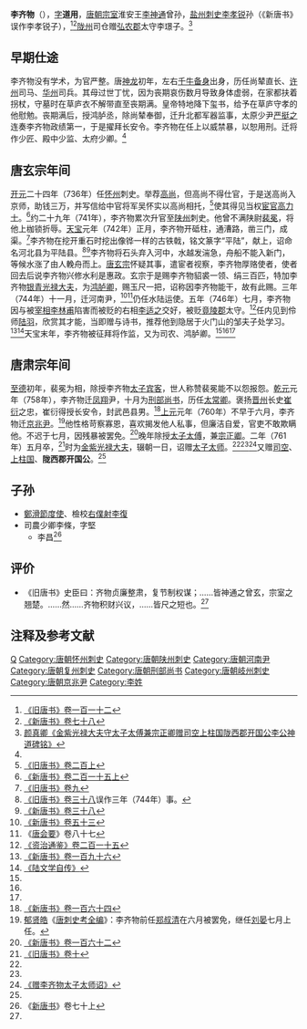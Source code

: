 {{Infobox Biography
| subject_name   = 李齊物
| image_name     = 
| image_size     = 
| image_caption  =
| date_of_birth  = 7世纪
| place_of_birth = [[唐朝|唐朝]]
| date_of_death  = 761年7月5日
| place_of_death = [[唐朝|唐朝]]
| occupation     = [[唐朝|唐朝]]官員
}}

'''李齐物'''（{{bd|7世纪||761年|7月5日|catIdx=L}}），[[表字|字]]'''道用'''，[[唐朝|唐朝]][[宗室|宗室]]淮安王[[李神通|李神通]]曾孙，[[盐州|盐州]][[刺史|刺史]][[李孝锐|李孝锐]]孙（《新唐书》误作李孝锐子），<ref name=BT112>[[:s:旧唐书/卷112|《旧唐书》卷一百一十二]]</ref><ref name=NBT78>[[:s:新唐书/卷78|《新唐书》卷七十八]]</ref>[[陇州|陇州]]司仓赠[[弘农郡|弘农郡]]太守李璟子。<ref name=YZQ>[[:s:金紫光禄大夫守太子太傅兼宗正卿赠司空上柱国陇西郡开国公李公神道碑铭|颜真卿《金紫光禄大夫守太子太傅兼宗正卿赠司空上柱国陇西郡开国公李公神道碑铭》]]</ref>

== 早期仕途 ==
李齐物没有学术，为官严整。唐[[神龍_(年號)|神龙]]初年，左右[[千牛备身|千牛备身]]出身，历任尚辇直长、[[许州|许州]]司马、[[华州|华州]]司兵。其母过世丁忧，因为丧期哀伤数月导致身体虚弱，在家都扶着拐杖，守墓时在草庐衣不解带直至丧期满。皇帝特地降下玺书，给予在草庐守孝的他慰勉。丧期满后，授鸿胪丞，除尚辇奉御，迁升北都军器监事，太原少尹[[严挺之|严挺之]]连奏李齐物政绩第一，于是擢拜长安令。李齐物在任上以威禁暴，以恕用刑。迁将作少匠、殿中少监、太府少卿。<ref name=YZQ/>

== 唐玄宗年间 ==
[[开元|开元]]二十四年（736年）任[[怀州|怀州]]刺史。举荐[[高尚_(唐朝)|高尚]]，但高尚不得仕官，于是送高尚入京师，助钱三万，并写信给中官将军吴怀实以高尚相托，<ref>[[:s:旧唐书/卷200上|《旧唐书》卷二百上]]</ref>使其得见当权[[宦官|宦官]][[高力士|高力士]]。<ref>[[:s:新唐书/卷215上|《新唐书》卷二百一十五上]]</ref>约二十九年（741年），李齐物累次升官至[[陕州|陕州]]刺史。他曾不满陕尉[[裴冕|裴冕]]，将他上枷锁折辱。[[天宝_(唐朝)|天宝]]元年（742年）正月，李齐物开砥柱，通漕路，凿三门，成渠。<ref>[[:s:旧唐书/卷9|《旧唐书》卷九]]</ref>李齐物在挖开重石时挖出像铧一样的古铁戟，铭文篆字“平陆”，献上，诏命名河北县为平陆县。<ref>[[:s:旧唐书/卷38|《旧唐书》卷三十八]]误作三年（744年）事。</ref><ref>[[:s:新唐书/卷38|《新唐书》卷三十八]]</ref>李齐物将石头弃入河中，水越发湍急，舟船不能入新门，等候水涨了由人輓舟而上。[[唐玄宗|唐玄宗]]怀疑其事，遣宦者视察，李齐物厚赂使者，使者回去后说李齐物兴修水利是惠政。玄宗于是赐李齐物貂裘一领、绢三百匹，特加李齐物[[银青光禄大夫|银青光禄大夫]]，为[[鸿胪卿|鸿胪卿]]，赐玉尺一把，诏称因李齐物能干，故有此赐。三年（744年）十一月，迁河南尹，<ref>[[:s:新唐书/卷53|《新唐书》卷五十三]]</ref><ref>《[[唐会要|唐会要]]》卷八十七</ref>仍任水陆运使。五年（746年）七月，李齐物因与被[[宰相|宰相]][[李林甫|李林甫]]陷害而被贬的右相[[李适之|李适之]]交好，被贬[[竟陵郡|竟陵郡]]太守。<ref>[[:s:资治通鉴/卷215|《资治通鉴》卷二百一十五]]</ref>任内见到伶师[[陆羽|陆羽]]，欣赏其才能，当即赠与诗书，推荐他到隐居于火门山的邹夫子处学习。<ref>[[:s:新唐书/卷196|《新唐书》卷一百九十六]]</ref><ref>[[:s:陆文学自传|《陆文学自传》]]</ref>天宝末年，李齐物被征拜将作监，又为司农、鸿胪卿。<ref name=BT112/><ref name=NBT78/><ref name=YZQ/>

== 唐肃宗年间 ==
[[至德_(唐朝)|至德]]初年，裴冕为相，除授李齐物[[太子宾客|太子宾客]]，世人称赞裴冕能不以怨报怨。[[乾元_(唐朝)|乾元]]元年（758年），李齐物迁[[凤翔|凤翔]]尹，十月为[[刑部尚书|刑部尚书]]，历任[[太常卿|太常卿]]。褒扬[[晋州|晋州]]长史[[崔衍|崔衍]]之忠，崔衍得授长安令，封武邑县男。<ref>[[:s:新唐书/卷164|《新唐书》卷一百六十四]]</ref>[[上元_(唐肃宗)|上元]]元年（760年）不早于六月，李齐物迁[[京兆尹|京兆尹]]。<ref>[[郁贤皓|郁贤皓]]《[[唐刺史考全编|唐刺史考全编]]》：李齐物前任[[郑叔清|郑叔清]]在六月被罢免，继任[[刘晏|刘晏]]七月上任。</ref>他性格苛察寡恩，喜欢揭发他人私事，但廉洁自爱，官吏不敢欺瞒他。不迟于七月，因残暴被罢免。<ref>[[:s:新唐书/卷162|《新唐书》卷一百六十二]]</ref>晚年除授[[太子太傅|太子太傅]]，兼[[宗正卿|宗正卿]]。二年（761年）五月卒，<ref>[[:s:旧唐书/卷10|《旧唐书》卷十]]</ref>时为[[金紫光禄大夫|金紫光禄大夫]]，辍朝一日，诏赠[[太子太师|太子太师]]。<ref name=BT112/><ref name=NBT78/><ref>[[:s:赠李齐物太子太师诏|《赠李齐物太子太师诏》]]</ref>又赠[[司空|司空]]、[[上柱国|上柱国]]、'''陇西郡开国公'''。<ref name=YZQ/>

== 子孙 ==
*[[鄭滑節度使|鄭滑節度使]]、檢校[[右僕射|右僕射]][[李復_(唐朝)|李復]]
*司農少卿李條，字堅
**李昌<ref>《[[新唐书|新唐书]]》卷七十上</ref>

== 评价 ==
*《旧唐书》史臣曰：齐物贞廉整肃，复节制权谋；……皆神通之曾玄，宗室之翘楚。……然……齐物积财兴议，……皆尺之短也。<ref name=BT112/>

== 注释及参考文献 ==
{{reflist|2}}

{{DEFAULTSORT:L}}
[[Category:唐朝宗室|Q]]
[[Category:唐朝怀州刺史|Category:唐朝怀州刺史]]
[[Category:唐朝陕州刺史|Category:唐朝陕州刺史]]
[[Category:唐朝河南尹|Category:唐朝河南尹]]
[[Category:唐朝复州刺史|Category:唐朝复州刺史]]
[[Category:唐朝刑部尚书|Category:唐朝刑部尚书]]
[[Category:唐朝岐州刺史|Category:唐朝岐州刺史]]
[[Category:唐朝京兆尹|Category:唐朝京兆尹]]
[[Category:李姓|Category:李姓]]